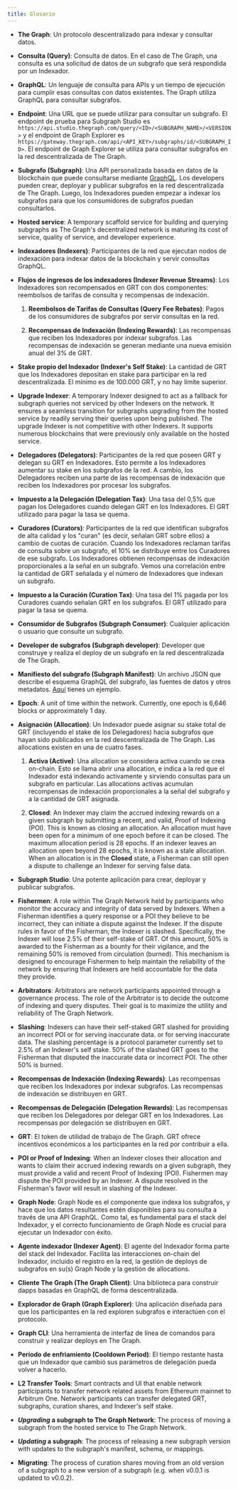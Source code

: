 ```yaml
---
title: Glosario
---
```


- **The Graph**: Un protocolo descentralizado para indexar y consultar datos.

- **Consulta (Query)**: Consulta de datos. En el caso de The Graph, una consulta es una solicitud de datos de un subgrafo que será respondida por un Indexador.

- **GraphQL**: Un lenguaje de consulta para APIs y un tiempo de ejecución para cumplir esas consultas con datos existentes. The Graph utiliza GraphQL para consultar subgrafos.

- **Endpoint**: Una URL que se puede utilizar para consultar un subgrafo. El endpoint de prueba para Subgraph Studio es `https://api.studio.thegraph.com/query/<ID>/<SUBGRAPH_NAME>/<VERSION>` y el endpoint de Graph Explorer es `https://gateway.thegraph.com/api/<API_KEY>/subgraphs/id/<SUBGRAPH_ID>`. El endpoint de Graph Explorer se utiliza para consultar subgrafos en la red descentralizada de The Graph.

- **Subgrafo (Subgraph)**: Una API personalizada basada en datos de la blockchain que puede consultarse mediante [GraphQL](https://graphql.org/). Los developers pueden crear, deployar y publicar subgrafos en la red descentralizada de The Graph. Luego, los Indexadores pueden empezar a indexar los subgrafos para que los consumidores de subgrafos puedan consultarlos.

- **Hosted service**: A temporary scaffold service for building and querying subgraphs as The Graph's decentralized network is maturing its cost of service, quality of service, and developer experience.

- **Indexadores (Indexers)**: Participantes de la red que ejecutan nodos de indexación para indexar datos de la blockchain y servir consultas GraphQL.

- **Flujos de ingresos de los indexadores (Indexer Revenue Streams)**: Los Indexadores son recompensados en GRT con dos componentes: reembolsos de tarifas de consulta y recompensas de indexación.

  1. **Reembolsos de Tarifas de Consultas (Query Fee Rebates)**: Pagos de los consumidores de subgrafos por servir consultas en la red.

  2. **Recompensas de Indexación (Indexing Rewards)**: Las recompensas que reciben los Indexadores por indexar subgrafos. Las recompensas de indexación se generan mediante una nueva emisión anual del 3% de GRT.

- **Stake propio del Indexador (Indexer's Self Stake)**: La cantidad de GRT que los Indexadores depositan en stake para participar en la red descentralizada. El mínimo es de 100.000 GRT, y no hay límite superior.

- **Upgrade Indexer**: A temporary Indexer designed to act as a fallback for subgraph queries not serviced by other Indexers on the network. It ensures a seamless transition for subgraphs upgrading from the hosted service by readily serving their queries upon being published. The upgrade Indexer is not competitive with other Indexers. It supports numerous blockchains that were previously only available on the hosted service.

- **Delegadores (Delegators)**: Participantes de la red que poseen GRT y delegan su GRT en Indexadores. Esto permite a los Indexadores aumentar su stake en los subgrafos de la red. A cambio, los Delegadores reciben una parte de las recompensas de indexación que reciben los Indexadores por procesar los subgrafos.

- **Impuesto a la Delegación (Delegation Tax)**: Una tasa del 0,5% que pagan los Delegadores cuando delegan GRT en los Indexadores. El GRT utilizado para pagar la tasa se quema.

- **Curadores (Curators)**: Participantes de la red que identifican subgrafos de alta calidad y los "curan" (es decir, señalan GRT sobre ellos) a cambio de cuotas de curación. Cuando los Indexadores reclaman tarifas de consulta sobre un subgrafo, el 10% se distribuye entre los Curadores de ese subgrafo. Los Indexadores obtienen recompensas de indexación proporcionales a la señal en un subgrafo. Vemos una correlación entre la cantidad de GRT señalada y el número de Indexadores que indexan un subgrafo.

- **Impuesto a la Curación (Curation Tax)**: Una tasa del 1% pagada por los Curadores cuando señalan GRT en los subgrafos. El GRT utilizado para pagar la tasa se quema.

- **Consumidor de Subgrafos (Subgraph Consumer)**: Cualquier aplicación o usuario que consulte un subgrafo.

- **Developer de subgrafos (Subgraph developer)**: Developer que construye y realiza el deploy de un subgrafo en la red descentralizada de The Graph.

- **Manifiesto del subgrafo (Subgraph Manifest)**: Un archivo JSON que describe el esquema GraphQL del subgrafo, las fuentes de datos y otros metadatos. [Aquí](https://ipfs.io/ipfs/QmVQdzeGdPUiLiACeqXRpKAYpyj8Z1yfWLMUq7A7WundUf) tienes un ejemplo.

- **Epoch**: A unit of time within the network. Currently, one epoch is 6,646 blocks or approximately 1 day.

- **Asignación (Allocation)**: Un Indexador puede asignar su stake total de GRT (incluyendo el stake de los Delegadores) hacia subgrafos que hayan sido publicados en la red descentralizada de The Graph. Las allocations existen en una de cuatro fases.

  1. **Activa (Active)**: Una allocation se considera activa cuando se crea on-chain. Esto se llama abrir una allocation, e indica a la red que el Indexador está indexando activamente y sirviendo consultas para un subgrafo en particular. Las allocations activas acumulan recompensas de indexación proporcionales a la señal del subgrafo y a la cantidad de GRT asignada.

  2. **Closed**: An Indexer may claim the accrued indexing rewards on a given subgraph by submitting a recent, and valid, Proof of Indexing (POI). This is known as closing an allocation. An allocation must have been open for a minimum of one epoch before it can be closed. The maximum allocation period is 28 epochs. If an indexer leaves an allocation open beyond 28 epochs, it is known as a stale allocation. When an allocation is in the **Closed** state, a Fisherman can still open a dispute to challenge an Indexer for serving false data.

- **Subgraph Studio**: Una potente aplicación para crear, deployar y publicar subgrafos.

- **Fishermen**: A role within The Graph Network held by participants who monitor the accuracy and integrity of data served by Indexers. When a Fisherman identifies a query response or a POI they believe to be incorrect, they can initiate a dispute against the Indexer. If the dispute rules in favor of the Fisherman, the Indexer is slashed. Specifically, the Indexer will lose 2.5% of their self-stake of GRT. Of this amount, 50% is awarded to the Fisherman as a bounty for their vigilance, and the remaining 50% is removed from circulation (burned). This mechanism is designed to encourage Fishermen to help maintain the reliability of the network by ensuring that Indexers are held accountable for the data they provide.

- **Arbitrators**: Arbitrators are network participants appointed through a governance process. The role of the Arbitrator is to decide the outcome of indexing and query disputes. Their goal is to maximize the utility and reliability of The Graph Network.

- **Slashing**: Indexers can have their self-staked GRT slashed for providing an incorrect POI or for serving inaccurate data. or for serving inaccurate data. The slashing percentage is a protocol parameter currently set to 2.5% of an Indexer's self stake. 50% of the slashed GRT goes to the Fisherman that disputed the inaccurate data or incorrect POI. The other 50% is burned.

- **Recompensas de Indexación (Indexing Rewards)**: Las recompensas que reciben los Indexadores por indexar subgrafos. Las recompensas de indexación se distribuyen en GRT.

- **Recompensas de Delegación (Delegation Rewards)**: Las recompensas que reciben los Delegadores por delegar GRT en los Indexadores. Las recompensas por delegación se distribuyen en GRT.

- **GRT**: El token de utilidad de trabajo de The Graph. GRT ofrece incentivos económicos a los participantes en la red por contribuir a ella.

- **POI or Proof of Indexing**: When an Indexer closes their allocation and wants to claim their accrued indexing rewards on a given subgraph, they must provide a valid and recent Proof of Indexing (POI). Fishermen may dispute the POI provided by an Indexer. A dispute resolved in the Fisherman's favor will result in slashing of the Indexer.

- **Graph Node**: Graph Node es el componente que indexa los subgrafos, y hace que los datos resultantes estén disponibles para su consulta a través de una API GraphQL. Como tal, es fundamental para el stack del Indexador, y el correcto funcionamiento de Graph Node es crucial para ejecutar un Indexador con éxito.

- **Agente indexador (Indexer Agent)**: El agente del Indexador forma parte del stack del Indexador. Facilita las interacciones on-chain del Indexador, incluido el registro en la red, la gestión de deploys de subgrafos en su(s) Graph Node y la gestión de allocations.

- **Cliente The Graph (The Graph Client)**: Una biblioteca para construir dapps basadas en GraphQL de forma descentralizada.

- **Explorador de Graph (Graph Explorer)**: Una aplicación diseñada para que los participantes en la red exploren subgrafos e interactúen con el protocolo.

- **Graph CLI**: Una herramienta de interfaz de línea de comandos para construir y realizar deploys en The Graph.

- **Período de enfriamiento (Cooldown Period)**: El tiempo restante hasta que un Indexador que cambió sus parámetros de delegación pueda volver a hacerlo.

- **L2 Transfer Tools**: Smart contracts and UI that enable network participants to transfer network related assets from Ethereum mainnet to Arbitrum One. Network participants can transfer delegated GRT, subgraphs, curation shares, and Indexer's self stake.

- **_Upgrading_ a subgraph to The Graph Network**: The process of moving a subgraph from the hosted service to The Graph Network.

- **_Updating_ a subgraph**: The process of releasing a new subgraph version with updates to the subgraph's manifest, schema, or mappings.

- **Migrating**: The process of curation shares moving from an old version of a subgraph to a new version of a subgraph (e.g. when v0.0.1 is updated to v0.0.2).
